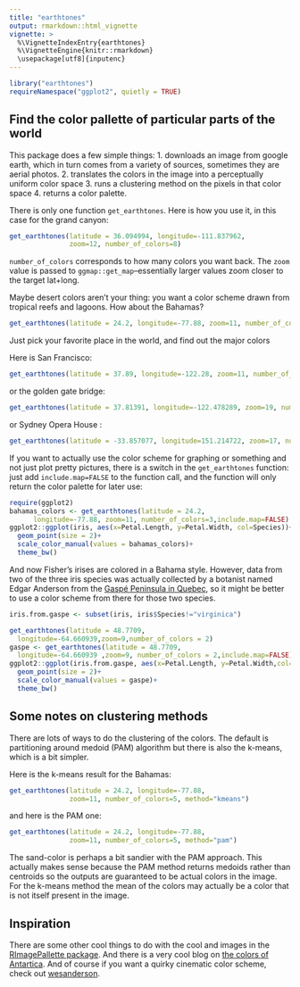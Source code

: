 ```yaml
---
title: "earthtones"
output: rmarkdown::html_vignette
vignette: >
  %\VignetteIndexEntry{earthtones}
  %\VignetteEngine{knitr::rmarkdown}
  \usepackage[utf8]{inputenc}
---
```


```r
library("earthtones")
requireNamespace("ggplot2", quietly = TRUE)
```

## Find the color pallette of particular parts of the world

This package does a few simple things: 
1. downloads an image from google earth, which in turn comes from a variety of sources, sometimes they are aerial photos.
2. translates the colors in the image into a perceptually uniform color space
3. runs a clustering method on the pixels in that color space
4. returns a color palette.  

There is only one function `get_earthtones`.  Here is how you use it, in this case for the grand canyon:

```r
get_earthtones(latitude = 36.094994, longitude=-111.837962, 
               zoom=12, number_of_colors=8)
```

`number_of_colors` corresponds to how many colors you want back.  The `zoom` value is passed to `ggmap::get_map`--essentially larger values zoom closer to the target lat+long.  

Maybe desert colors aren't your thing: you want a color scheme drawn from tropical reefs and lagoons.  How about the Bahamas?

```r
get_earthtones(latitude = 24.2, longitude=-77.88, zoom=11, number_of_colors=5)
```

Just pick your favorite place in the world, and find out the major colors

Here is San Francisco:

```r
get_earthtones(latitude = 37.89, longitude=-122.28, zoom=11, number_of_colors=12)
```

or the golden gate bridge:

```r
get_earthtones(latitude = 37.81391, longitude=-122.478289, zoom=19, number_of_colors=12)
```

or Sydney Opera House :

```r
get_earthtones(latitude = -33.857077, longitude=151.214722, zoom=17, number_of_colors=12)
```


If you want to actually use the color scheme for graphing or something and not just plot pretty pictures, there is a switch in the `get_earthtones` function: just add `include.map=FALSE` to the function call, and the function will only return the color palette for later use:

```r
require(ggplot2)
bahamas_colors <- get_earthtones(latitude = 24.2,
      longitude=-77.88, zoom=11, number_of_colors=3,include.map=FALSE)
ggplot2::ggplot(iris, aes(x=Petal.Length, y=Petal.Width, col=Species))+
  geom_point(size = 2)+
  scale_color_manual(values = bahamas_colors)+
  theme_bw()
```

And now Fisher's irises are colored in a Bahama style.  However, data from two of the three iris species was actually collected by a botanist named Edgar Anderson from the [Gaspé Peninsula in Quebec](https://www.jstor.org/stable/2394164?seq=1#page_scan_tab_contents), so it might be better to use a color scheme from there for those two species.  

```R
iris.from.gaspe <- subset(iris, iris$Species!="virginica")

get_earthtones(latitude = 48.7709,
  longitude=-64.660939,zoom=9,number_of_colors = 2)
gaspe <- get_earthtones(latitude = 48.7709,
  longitude=-64.660939 ,zoom=9, number_of_colors = 2,include.map=FALSE)
ggplot2::ggplot(iris.from.gaspe, aes(x=Petal.Length, y=Petal.Width,col=Species))+
  geom_point(size = 2)+
  scale_color_manual(values = gaspe)+
  theme_bw()
```

## Some notes on clustering methods

There are lots of ways to do the clustering of the colors.  The default is partitioning around medoid (PAM) algorithm but there is also the k-means, which is a bit simpler.

Here is the k-means result for the Bahamas:

```r
get_earthtones(latitude = 24.2, longitude=-77.88,
               zoom=11, number_of_colors=5, method="kmeans")
```

and here is the PAM one:

```r
get_earthtones(latitude = 24.2, longitude=-77.88, 
               zoom=11, number_of_colors=5, method="pam")
```

The sand-color is perhaps a bit sandier with the PAM approach.  This actually makes sense because the PAM method returns medoids rather than centroids so the outputs are guaranteed to be actual colors in the image.  For the k-means method the mean of the colors may actually be a color that is not itself present in the image.  

## Inspiration

There are some other cool things to do with the cool and images in the [RImagePallette package](https://github.com/joelcarlson/RImagePalette).  And there is a very cool blog on [the colors of Antartica](https://havecamerawilltravel.com/colors-antarctica/).  And of course if you want a quirky cinematic color scheme, check out [wesanderson](https://github.com/karthik/wesanderson).